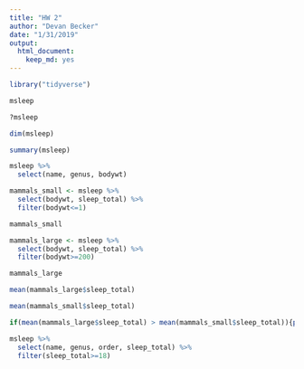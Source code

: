 ```yaml
---
title: "HW 2"
author: "Devan Becker"
date: "1/31/2019"
output: 
  html_document: 
    keep_md: yes
---
```

```r
library("tidyverse")
```

```r
msleep
```

```r
?msleep
```

```r
dim(msleep)
```

```r
summary(msleep)
```

```r
msleep %>% 
  select(name, genus, bodywt)
```

```r
mammals_small <- msleep %>% 
  select(bodywt, sleep_total) %>% 
  filter(bodywt<=1)
```
```r
mammals_small
```
```r
mammals_large <- msleep %>% 
  select(bodywt, sleep_total) %>% 
  filter(bodywt>=200)
```
```r
mammals_large
```

```r
mean(mammals_large$sleep_total)
```

```r
mean(mammals_small$sleep_total)
```
```r
if(mean(mammals_large$sleep_total) > mean(mammals_small$sleep_total)){print("Large mammals sleep more on average.")} else if(mean(mammals_large$sleep_total) < mean(mammals_small$sleep_total)){print("Small mammals sleep more on average.")} else if(mean(mammals_large$sleep_total) == mean(mammals_small$sleep_total)){print("Small and large mammals sleep the same amount on average.")}
```

```r
msleep %>% 
  select(name, genus, order, sleep_total) %>% 
  filter(sleep_total>=18)
```